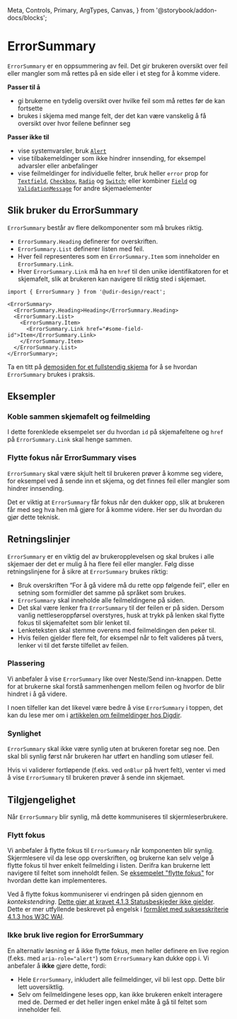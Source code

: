   Meta,
  Controls,
  Primary,
  ArgTypes,
  Canvas,
} from '@storybook/addon-docs/blocks';


<Meta of={ErrorSummaryStories} />

# ErrorSummary

`ErrorSummary` er en oppsummering av feil. Det gir brukeren oversikt over feil eller
mangler som må rettes på en side eller i et steg for å komme videre.

**Passer til å**

- gi brukerne en tydelig oversikt over hvilke feil som må rettes før de kan fortsette
- brukes i skjema med mange felt, der det kan være vanskelig å få oversikt over hvor feilene befinner seg

**Passer ikke til**

- vise systemvarsler, bruk [`Alert`](/docs/components-alert--docs)
- vise tilbakemeldinger som ikke hindrer innsending, for eksempel advarsler eller anbefalinger
- vise feilmeldinger for individuelle felter, bruk heller `error` prop for [`Textfield`](/docs/components-textfield--docs), [`Checkbox`](/docs/components-checkbox--docs), [`Radio`](/docs/components-radio--docs) og [`Switch`](/docs/components-switch--docs); eller kombiner [`Field`](/docs/components-field--docs) og [`ValidationMessage`](/docs/components-typography--docs#validationmessage) for andre skjemaelementer

## Slik bruker du ErrorSummary

<Primary />
<Controls />

`ErrorSummary` består av flere delkomponenter som må brukes riktig.

- `ErrorSummary.Heading` definerer for overskriften.
- `ErrorSummary.List` definerer listen med feil.
- Hver feil representeres som en `ErrorSummary.Item` som inneholder en `ErrorSummary.Link`.
- Hver `ErrorSummary.Link` må ha en `href` til den unike identifikatoren for et skjemafelt, slik at brukeren kan navigere til riktig sted i skjemaet.

```tsx
import { ErrorSummary } from '@udir-design/react';

<ErrorSummary>
  <ErrorSummary.Heading>Heading</ErrorSummary.Heading>
  <ErrorSummary.List>
    <ErrorSummary.Item>
      <ErrorSummary.Link href="#some-field-id">Item</ErrorSummary.Link>
    </ErrorSummary.Item>
  </ErrorSummary.List>
</ErrorSummary>;
```

Ta en titt på [demosiden for et fullstendig skjema](/docs/demo-form-demo--docs/) for å se hvordan `ErrorSummary` brukes i praksis.

## Eksempler

### Koble sammen skjemafelt og feilmelding

I dette forenklede eksempelet ser du hvordan `id` på skjemafeltene og `href` på `ErrorSummary.Link` skal henge sammen.

<Canvas of={ErrorSummaryStories.WithForm} sourceState="shown" />

### Flytte fokus når ErrorSummary vises

`ErrorSummary` skal være skjult helt til brukeren prøver å komme seg videre, for eksempel ved å sende inn et skjema, og det finnes feil eller mangler som hindrer innsending.

Det er viktig at `ErrorSummary` får fokus når den dukker opp, slik at brukeren får med seg hva hen må gjøre for å komme videre. Her ser du hvordan du gjør dette teknisk.

<Canvas of={ErrorSummaryStories.ShowHide} sourceState="shown" />

## Retningslinjer

`ErrorSummary` er en viktig del av brukeropplevelsen og skal brukes i alle skjemaer der det er mulig å ha flere feil eller mangler. Følg disse retningslinjene for å sikre at `ErrorSummary` brukes riktig:

- Bruk overskriften “For å gå videre må du rette opp følgende feil”, eller en setning som formidler det samme på språket som brukes.
- `ErrorSummary` skal inneholde alle feilmeldingene på siden.
- Det skal være lenker fra `ErrorSummary` til der feilen er på siden. Dersom vanlig nettleseroppførsel overstyres, husk at trykk på lenken skal flytte fokus til skjemafeltet som blir lenket til.
- Lenketeksten skal stemme overens med feilmeldingen den peker til.
- Hvis feilen gjelder flere felt, for eksempel når to felt valideres på tvers, lenker vi til det første tilfellet av feilen.

### Plassering

Vi anbefaler å vise `ErrorSummary` like over Neste/Send inn-knappen. Dette for
at brukerne skal forstå sammenhengen mellom feilen og hvorfor de blir hindret i å gå videre.

I noen tilfeller kan det likevel være bedre å vise `ErrorSummary` i toppen, det kan du lese mer om i [artikkelen om feilmeldinger hos Digdir](https://designsystemet.no/monstre/feilmeldinger#oppsummering-av-flere-feilmeldinger).

### Synlighet

`ErrorSummary` skal ikke være synlig uten at brukeren foretar seg noe. Den skal bli synlig først når brukeren har utført en handling som utløser feil.

Hvis vi validerer fortløpende (f.eks. ved `onBlur` på hvert felt), venter vi med å vise `ErrorSummary` til brukeren prøver å sende inn skjemaet.

## Tilgjengelighet

Når `ErrorSummary` blir synlig, må dette kommuniseres til skjermleserbrukere.

### Flytt fokus

Vi anbefaler å flytte fokus til `ErrorSummary` når komponenten blir synlig. Skjermlesere vil da lese opp overskriften, og brukerne kan selv velge å flytte fokus til hver enkelt feilmelding i listen. Derifra kan brukerne lett navigere til feltet som inneholdt feilen. Se [eksempelet "flytte fokus"](#flytte-fokus-når-errorsummary-vises) for hvordan dette kan implementeres.

Ved å flytte fokus kommuniserer vi endringen på siden gjennom en _kontekstendring_. [Dette gjør at kravet 4.1.3 Statusbeskjeder ikke gjelder](https://www.uutilsynet.no/veiledning/413-statusbeskjeder/1268#:~:text=Merk%20at%20dette%20er%20kun%20nødvendig%20hvis%20beskjeden%20ikke%20blir%20gitt%20gjennom%20en%20kontekstendring.). Dette er mer utfyllende beskrevet på engelsk i [formålet med suksesskriterie 4.1.3 hos W3C WAI](https://www.w3.org/WAI/WCAG21/Understanding/status-messages#intent).

### Ikke bruk live region for ErrorSummary

En alternativ løsning er å ikke flytte fokus, men heller definere en live region (f.eks. med `aria-role="alert"`) som `ErrorSummary` kan dukke opp i. Vi anbefaler å **ikke** gjøre dette, fordi:

- Hele `ErrorSummary`, inkludert alle feilmeldinger, vil bli lest opp. Dette blir lett uoversiktlig.
- Selv om feilmeldingene leses opp, kan ikke brukeren enkelt interagere med de. Dermed er det heller ingen enkel måte å gå til feltet som inneholder feil.
